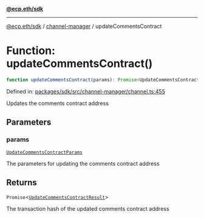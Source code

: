 [**@ecp.eth/sdk**](../../index.mdx)

***

[@ecp.eth/sdk](/sdk-reference/index.mdx) / [channel-manager](/sdk-reference/channel-manager/index.mdx) / updateCommentsContract

# Function: updateCommentsContract()

```ts
function updateCommentsContract(params): Promise<UpdateCommentsContractResult>;
```

Defined in: [packages/sdk/src/channel-manager/channel.ts:455](https://github.com/ecp-eth/comments-monorepo/blob/main/packages/sdk/src/channel-manager/channel.ts#L455)

Updates the comments contract address

## Parameters

### params

[`UpdateCommentsContractParams`](/sdk-reference/channel-manager/type-aliases/UpdateCommentsContractParams.mdx)

The parameters for updating the comments contract address

## Returns

`Promise`\<[`UpdateCommentsContractResult`](/sdk-reference/channel-manager/type-aliases/UpdateCommentsContractResult.mdx)\>

The transaction hash of the updated comments contract address
